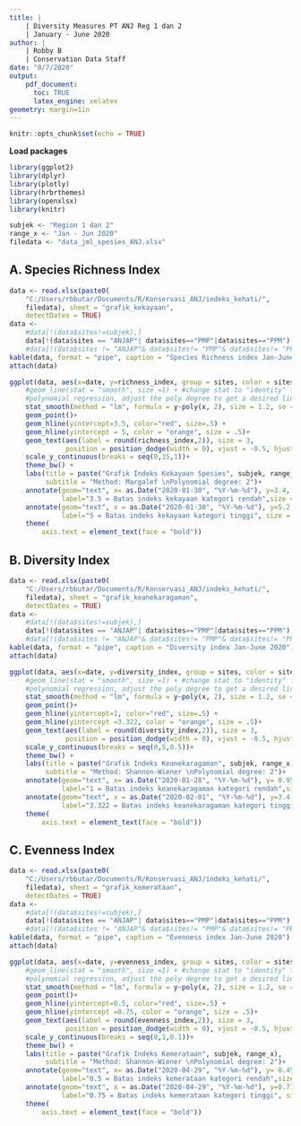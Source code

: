 ```yaml
---
title: |
    | Diversity Measures PT ANJ Reg 1 dan 2 
    | January - June 2020
author: |
    | Robby B
    | Conservation Data Staff
date: "8/7/2020"
output: 
    pdf_document: 
      toc: TRUE
      latex_engine: xelatex
geometry: margin=1in
---
```


```r
knitr::opts_chunk$set(echo = TRUE)
```

**Load packages**

```r
library(ggplot2)
library(dplyr)
library(plotly)
library(hrbrthemes)
library(openxlsx)
library(knitr)
```

```r
subjek <- "Region 1 dan 2"
range_x <- "Jan - Jun 2020"
filedata <- "data_jml_spesies_ANJ.xlsx"
```

\newpage
## A. Species Richness Index 

```r
data <- read.xlsx(paste0(
    "C:/Users/rbbutar/Documents/R/Konservasi_ANJ/indeks_kehati/",
    filedata), sheet = "grafik_kekayaan",
    detectDates = TRUE)
data <- 
    #data[!(data$sites!=subjek),]
    data[!(data$sites == "ANJAP"| data$sites=="PMP"|data$sites=="PPM"),]
    #data[!(data$sites != "ANJAP"& data$sites!= "PMP"& data$sites!= "PPM"),]
kable(data, format = "pipe", caption = "Species Richness index Jan-June 2020")
attach(data)
```


```r
ggplot(data, aes(x=date, y=richness_index, group = sites, color = sites )) +
    #geom_line(stat = "smooth", size =1) + #change stat to "identity" for straight line
    #polynomial regression, adjust the poly degree to get a desired line of best fit.
    stat_smooth(method = "lm", formula = y~poly(x, 2), size = 1.2, se = F)+ 
    geom_point()+
    geom_hline(yintercept=3.5, color="red", size=.5) +
    geom_hline(yintercept = 5, color = "orange", size = .5)+
    geom_text(aes(label = round(richness_index,2)), size = 3, 
              position = position_dodge(width = 0), vjust = -0.5, hjust = 0) +
    scale_y_continuous(breaks = seq(0,15,1))+
    theme_bw() + 
    labs(title = paste("Grafik Indeks Kekayaan Spesies", subjek, range_x), 
         subtitle = "Method: Margalef \nPolynomial degree: 2")+
    annotate(geom="text", x= as.Date("2020-01-30", "%Y-%m-%d"), y=3.4, 
             label="3.5 = Batas indeks kekayaan kategori rendah",size = 3)+
    annotate(geom="text", x = as.Date("2020-01-30", "%Y-%m-%d"), y=5.2, 
             label="5 = Batas indeks kekayaan kategori tinggi", size = 3) +
    theme(
        axis.text = element_text(face = "bold"))
```

\newpage
## B. Diversity Index

```r
data <- read.xlsx(paste0(
    "C:/Users/rbbutar/Documents/R/Konservasi_ANJ/indeks_kehati/",
    filedata), sheet = "grafik_keanekaragaman",
    detectDates = TRUE)
data <- 
    #data[!(data$sites!=subjek),]
    data[!(data$sites == "ANJAP"| data$sites=="PMP"|data$sites=="PPM"),]
    #data[!(data$sites != "ANJAP"& data$sites!= "PMP"& data$sites!= "PPM"),]
kable(data, format = "pipe", caption = "Diversity index Jan-June 2020")
attach(data)
```

```r
ggplot(data, aes(x=date, y=diversity_index, group = sites, color = sites )) +
    #geom_line(stat = "smooth", size =1) + #change stat to "identity" for straight line
    #polynomial regression, adjust the poly degree to get a desired line of best fit.
    stat_smooth(method = "lm", formula = y~poly(x, 2), size = 1.2, se = F)+ 
    geom_point()+
    geom_hline(yintercept=1, color="red", size=.5) +
    geom_hline(yintercept =3.322, color = "orange", size = .5)+
    geom_text(aes(label = round(diversity_index,2)), size = 3, 
              position = position_dodge(width = 0), vjust = -0.5, hjust = 0) +
    scale_y_continuous(breaks = seq(0,5,0.5))+
    theme_bw() + 
    labs(title = paste("Grafik Indeks Keanekaragaman", subjek, range_x), 
         subtitle = "Method: Shannon-Wiener \nPolynomial degree: 2")+
    annotate(geom="text", x= as.Date("2020-01-28", "%Y-%m-%d"), y= 0.95 , 
             label="1 = Batas indeks keanekaragaman kategori rendah",size = 3)+
    annotate(geom="text", x = as.Date("2020-02-01", "%Y-%m-%d"), y=3.4, 
             label="3.322 = Batas indeks keanekaragaman kategori tinggi", size = 3) +
    theme(
        axis.text = element_text(face = "bold"))
```

\newpage
## C. Evenness Index

```r
data <- read.xlsx(paste0(
    "C:/Users/rbbutar/Documents/R/Konservasi_ANJ/indeks_kehati/",
    filedata), sheet = "grafik_kemerataan",
    detectDates = TRUE)
data <- 
    #data[!(data$sites!=subjek),]
    data[!(data$sites == "ANJAP"| data$sites=="PMP"|data$sites=="PPM"),]
    #data[!(data$sites != "ANJAP"& data$sites!= "PMP"& data$sites!= "PPM"),]
kable(data, format = "pipe", caption = "Evenness index Jan-June 2020")
attach(data)
```

```r
ggplot(data, aes(x=date, y=evenness_index, group = sites, color = sites )) +
    #geom_line(stat = "smooth", size =1) + #change stat to "identity" for straight line
    #polynomial regression, adjust the poly degree to get a desired line of best fit.
    stat_smooth(method = "lm", formula = y~poly(x, 2), size = 1.2, se = F)+ 
    geom_point()+
    geom_hline(yintercept=0.5, color="red", size=.5) +
    geom_hline(yintercept =0.75, color = "orange", size = .5)+
    geom_text(aes(label = round(evenness_index,2)), size = 3, 
              position = position_dodge(width = 0), vjust = -0.5, hjust = 0) +
    scale_y_continuous(breaks = seq(0,1,0.1))+
    theme_bw() + 
    labs(title = paste("Grafik Indeks Kemerataan", subjek, range_x), 
         subtitle = "Method: Shannon-Wiener \nPolynomial degree: 2")+
    annotate(geom="text", x= as.Date("2020-04-29", "%Y-%m-%d"), y= 0.49 , 
             label="0.5 = Batas indeks kemerataan kategori rendah",size = 3)+
    annotate(geom="text", x = as.Date("2020-04-29", "%Y-%m-%d"), y=0.77, 
             label="0.75 = Batas indeks kemerataan kategori tinggi", size = 3) +
    theme(
        axis.text = element_text(face = "bold"))
```
